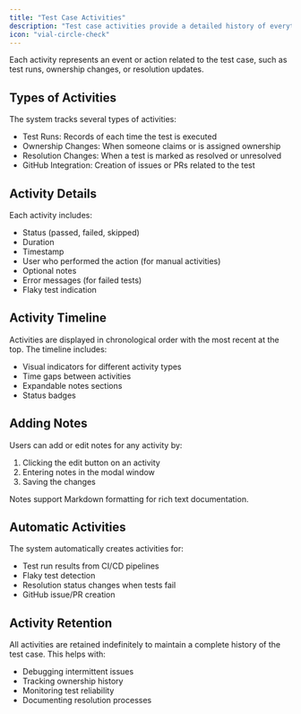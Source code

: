 ```yaml
---
title: "Test Case Activities"
description: "Test case activities provide a detailed history of everything that happens to a test case over time."
icon: "vial-circle-check"
---
```


Each activity represents an event or action related to the test case, such as test runs, ownership changes, or resolution updates.

## Types of Activities

The system tracks several types of activities:

- Test Runs: Records of each time the test is executed
- Ownership Changes: When someone claims or is assigned ownership
- Resolution Changes: When a test is marked as resolved or unresolved
- GitHub Integration: Creation of issues or PRs related to the test

## Activity Details

Each activity includes:

- Status (passed, failed, skipped)
- Duration
- Timestamp
- User who performed the action (for manual activities)
- Optional notes
- Error messages (for failed tests)
- Flaky test indication

## Activity Timeline

Activities are displayed in chronological order with the most recent at the top. The timeline includes:

- Visual indicators for different activity types
- Time gaps between activities
- Expandable notes sections
- Status badges

## Adding Notes

Users can add or edit notes for any activity by:

1. Clicking the edit button on an activity
2. Entering notes in the modal window
3. Saving the changes

Notes support Markdown formatting for rich text documentation.

## Automatic Activities

The system automatically creates activities for:

- Test run results from CI/CD pipelines
- Flaky test detection
- Resolution status changes when tests fail
- GitHub issue/PR creation

## Activity Retention

All activities are retained indefinitely to maintain a complete history of the test case. This helps with:

- Debugging intermittent issues
- Tracking ownership history
- Monitoring test reliability
- Documenting resolution processes
